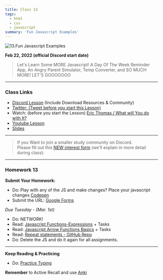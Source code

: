 ```yaml
---
title: Class 13
tags:
  - html
  - css
  - javascript
summary: 'Fun Javascript Examples'
---
```


![13.Fun Javascript Examples](https://cdn.hashnode.com/res/hashnode/image/upload/v1676629176427/frxxHd-Cd.png?auto=compress)

**Feb 22, 2022 (official Discord start date)**

> Let's Learn Some MORE Javascript! A Day Of The Week Reminder App, An Angry Parent Simulator, Temp Converter, and SO MUCH MORE! LET'S GOOOOOOO

<hr />

### Class Links

- [Discord Lesson](https://discord.com/channels/735923219315425401/738891289071714388/945810363939696700) (Include Download Resources & Community)
- [Twitter: (Tweet before you start this Lesson)](https://twitter.com/leonnoel/status/1496251214304264193)
- Watch: (before you start the Lesson) [Eric Thomas / What will You do with It?](https://www.youtube.com/watch?v=dV9worye5g0)
- [Youtube Lesson](https://www.youtube.com/watch?v=pS6ykGL-fRE)
- [Slides](https://slides.com/leonnoel/100devs2-javascript-more-basics)

<hr />

> If you Want to join a smaller study community on Discord. <br /> Please fill out this [NEW interest form](https://forms.gle/KuTBcouadvaJtUVz6) (we'll explain in more detail during class):

<hr />

### Homework 13

**Submit Your Homework:**

- Do: Play with any of the JS and make changes? Place your javascript changes [Codepen](https://codepen.io)
- Submit the URL: [Google Forms](https://forms.gle/G7LhHnyTA7zYq7UV6)

_Due Tuesday - (Mar. 1st)_

- Do: NETWORK!
- Read: [Javascript Functions-Expressions](https://javascript.info/function-expressions) + Tasks
- Read: [Javascript Arrow Functions Basics](https://javascript.info/arrow-functions-basics) + Tasks
- Read: [Repeat statements - GitHub Repo](https://github.com/thejsway/thejsway/blob/master/manuscript/chapter04.md)
- Do: Delete the JS and do it again for all assignments.

<hr />

**Keep Reading & Practicing**

- Do: [Practice Typing](https://www.keybr.com/)

**Remember** to Active Recall and use [Anki](https://apps.ankiweb.net/)
